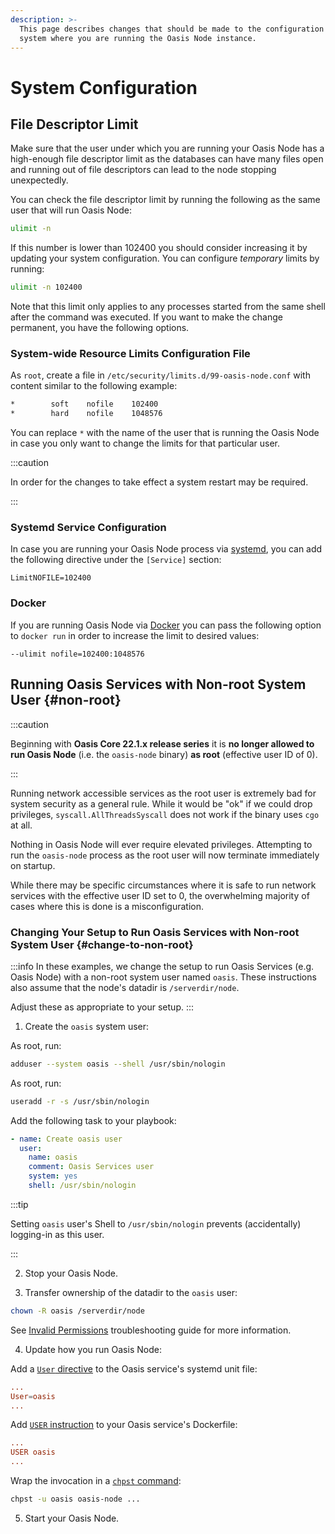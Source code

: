 ```yaml
---
description: >-
  This page describes changes that should be made to the configuration of the
  system where you are running the Oasis Node instance.
---
```



# System Configuration

## File Descriptor Limit

Make sure that the user under which you are running your Oasis Node has a high-enough file descriptor limit as the databases can have many files open and running out of file descriptors can lead to the node stopping unexpectedly.

You can check the file descriptor limit by running the following as the same user that will run Oasis Node:

```bash
ulimit -n
```

If this number is lower than 102400 you should consider increasing it by updating your system configuration. You can configure _temporary_ limits by running:

```bash
ulimit -n 102400
```

Note that this limit only applies to any processes started from the same shell after the command was executed. If you want to make the change permanent, you have the following options.

### System-wide Resource Limits Configuration File

As `root`, create a file in `/etc/security/limits.d/99-oasis-node.conf` with content similar to the following example:

```bash
*        soft    nofile    102400
*        hard    nofile    1048576
```

You can replace `*` with the name of the user that is running the Oasis Node in case you only want to change the limits for that particular user.

:::caution

In order for the changes to take effect a system restart may be required.

:::

### Systemd Service Configuration

In case you are running your Oasis Node process via [systemd](https://systemd.io/), you can add the following directive under the `[Service]` section:

```text
LimitNOFILE=102400
```

### Docker

If you are running Oasis Node via [Docker](https://www.docker.com/) you can pass the following option to `docker run` in order to increase the limit to desired values:

```text
--ulimit nofile=102400:1048576
```

## Running Oasis Services with Non-root System User {#non-root}

:::caution

Beginning with **Oasis Core 22.1.x release series** it is
**no longer allowed to run Oasis Node** (i.e. the `oasis-node` binary)
**as root** (effective user ID of 0).

:::

Running network accessible services as the root user is extremely bad for
system security as a general rule. While it would be "ok" if we could drop
privileges, `syscall.AllThreadsSyscall` does not work if the binary uses `cgo`
at all.

Nothing in Oasis Node will ever require elevated privileges.
Attempting to run the `oasis-node` process as the root user will now terminate
immediately on startup.

While there may be specific circumstances where it is safe to run network
services with the effective user ID set to 0, the overwhelming majority of cases
where this is done is a misconfiguration.

### Changing Your Setup to Run Oasis Services with Non-root System User {#change-to-non-root}

:::info
In these examples, we change the setup to run Oasis Services (e.g. Oasis Node)
with a non-root system user named `oasis`.
These instructions also assume that the node's datadir is `/serverdir/node`.

Adjust these as appropriate to your setup.
:::

1. Create the `oasis` system user:

<Tabs>
<TabItem value="Ubuntu">

As root, run:

```bash
adduser --system oasis --shell /usr/sbin/nologin
```

</TabItem>
<TabItem value="Fedora">

As root, run:
```bash
useradd -r -s /usr/sbin/nologin
```

</TabItem>

<TabItem value="Ansible">

Add the following task to your playbook:

```yml
- name: Create oasis user
  user:
    name: oasis
    comment: Oasis Services user
    system: yes
    shell: /usr/sbin/nologin
```

</TabItem>
</Tabs>

:::tip

Setting `oasis` user's Shell to `/usr/sbin/nologin` prevents (accidentally)
logging-in as this user.

:::

2. Stop your Oasis Node.

3. Transfer ownership of the datadir to the `oasis` user:

```sh
chown -R oasis /serverdir/node
```

See [Invalid Permissions] troubleshooting guide for more information.

4. Update how you run Oasis Node:

<Tabs>
<TabItem value="systemd">

Add a [`User` directive] to the Oasis service's systemd unit file:

```conf
...
User=oasis
...
```

</TabItem>
<TabItem value="Docker">

Add [`USER` instruction] to your Oasis service's Dockerfile:

```conf
...
USER oasis
...
```
</TabItem>

<TabItem value="runit">

Wrap the invocation in a [`chpst` command]:
```sh
chpst -u oasis oasis-node ...
```
</TabItem>
</Tabs>

5. Start your Oasis Node.

[`User` directive]:
  https://www.freedesktop.org/software/systemd/man/systemd.exec.html#User=
[`User` instruction]:
  https://docs.docker.com/engine/reference/builder/#user
[`chpst` command]:
  http://smarden.org/runit/chpst.8.html
[Invalid Permissions]: ../troubleshooting.md#invalid-permissions
